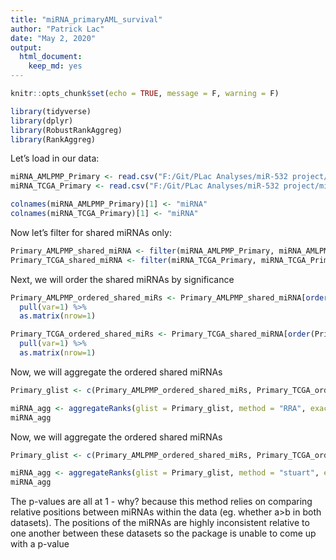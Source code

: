 ```yaml
---
title: "miRNA_primaryAML_survival"
author: "Patrick Lac"
date: "May 2, 2020"
output: 
  html_document: 
    keep_md: yes
---
```


```r
knitr::opts_chunk$set(echo = TRUE, message = F, warning = F)
```

```r
library(tidyverse)
library(dplyr)
library(RobustRankAggreg)
library(RankAggreg)
```

Let's load in our data:

``` r
miRNA_AMLPMP_Primary <- read.csv("F:/Git/PLac Analyses/miR-532 project/miR-532/Xp11.23/Data/Table7_significant_miRNAs_by_Cox_in_primary_PMP.csv")
miRNA_TCGA_Primary <- read.csv("F:/Git/PLac Analyses/miR-532 project/miR-532/Xp11.23/Data/Table1_significant_miRNAs_by_Cox_in_TCGA.csv")
```

```r
colnames(miRNA_AMLPMP_Primary)[1] <- "miRNA"
colnames(miRNA_TCGA_Primary)[1] <- "miRNA"
```

Now let's filter for shared miRNAs only:
``` r
Primary_AMLPMP_shared_miRNA <- filter(miRNA_AMLPMP_Primary, miRNA_AMLPMP_Primary$miRNA %in% miRNA_TCGA_Primary$miRNA)
Primary_TCGA_shared_miRNA <- filter(miRNA_TCGA_Primary, miRNA_TCGA_Primary$miRNA %in% miRNA_AMLPMP_Primary$miRNA)
```

Next, we will order the shared miRNAs by significance
``` r
Primary_AMLPMP_ordered_shared_miRs <- Primary_AMLPMP_shared_miRNA[order(Primary_AMLPMP_shared_miRNA$p_value_wald_test),] %>%
  pull(var=1) %>%
  as.matrix(nrow=1)

Primary_TCGA_ordered_shared_miRs <- Primary_TCGA_shared_miRNA[order(Primary_TCGA_shared_miRNA$p_value_wald_test),] %>%
  pull(var=1) %>%
  as.matrix(nrow=1)
```

Now, we will aggregate the ordered shared miRNAs 
``` r
Primary_glist <- c(Primary_AMLPMP_ordered_shared_miRs, Primary_TCGA_ordered_shared_miRs)

miRNA_agg <- aggregateRanks(glist = Primary_glist, method = "RRA", exact = T)
miRNA_agg
```

Now, we will aggregate the ordered shared miRNAs 
``` r
Primary_glist <- c(Primary_AMLPMP_ordered_shared_miRs, Primary_TCGA_ordered_shared_miRs)

miRNA_agg <- aggregateRanks(glist = Primary_glist, method = "stuart", exact = T)
miRNA_agg
```

The p-values are all at 1 - why? because this method relies on comparing relative positions between miRNAs within the data (eg. whether a>b in both datasets). The positions of the miRNAs are highly inconsistent relative to one another between these datasets so the package is unable to come up with a p-value


